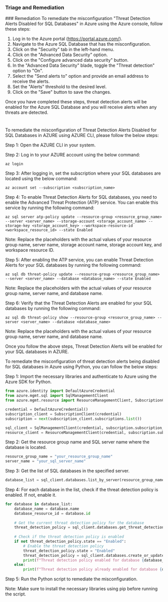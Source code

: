 
### Triage and Remediation
<Tabs>
<Tab title='Remediation'>
### Remediation

<AccordionGroup>
<Accordion title='Using Console' defaultOpen='true'>
To remediate the misconfiguration "Threat Detection Alerts Disabled for SQL Databases" in Azure using the Azure console, follow these steps:

1. Log in to the Azure portal (https://portal.azure.com/).
2. Navigate to the Azure SQL Database that has the misconfiguration.
3. Click on the "Security" tab in the left-hand menu.
4. Click on the "Advanced Data Security" option.
5. Click on the "Configure advanced data security" button.
6. In the "Advanced Data Security" blade, toggle the "Threat detection" option to "On".
7. Select the "Send alerts to" option and provide an email address to receive the alerts.
8. Set the "Alerts" threshold to the desired level.
9. Click on the "Save" button to save the changes.

Once you have completed these steps, threat detection alerts will be enabled for the Azure SQL Database and you will receive alerts when any threats are detected.

#
</Accordion>

<Accordion title='Using CLI'>
To remediate the misconfiguration of Threat Detection Alerts Disabled for SQL Databases in AZURE using AZURE CLI, please follow the below steps:

Step 1: Open the AZURE CLI in your system.

Step 2: Log in to your AZURE account using the below command:

```
az login
```

Step 3: After logging in, set the subscription where your SQL databases are located using the below command:

```
az account set --subscription <subscription_name>
```

Step 4: To enable Threat Detection Alerts for SQL databases, you need to enable the Advanced Threat Protection (ATP) service. You can enable this service by running the following command:

```
az sql server atp-policy update --resource-group <resource_group_name> --server <server_name> --storage-account <storage_account_name> --storage-key <storage_account_key> --workspace-resource-id <workspace_resource_id> --state Enabled
```

Note: Replace the placeholders with the actual values of your resource group name, server name, storage account name, storage account key, and workspace resource ID.

Step 5: After enabling the ATP service, you can enable Threat Detection Alerts for your SQL databases by running the following command:

```
az sql db threat-policy update --resource-group <resource_group_name> --server <server_name> --database <database_name> --state Enabled
```

Note: Replace the placeholders with the actual values of your resource group name, server name, and database name.

Step 6: Verify that the Threat Detection Alerts are enabled for your SQL databases by running the following command:

```
az sql db threat-policy show --resource-group <resource_group_name> --server <server_name> --database <database_name>
```

Note: Replace the placeholders with the actual values of your resource group name, server name, and database name.

Once you follow the above steps, Threat Detection Alerts will be enabled for your SQL databases in AZURE.
</Accordion>

<Accordion title='Using Python'>
To remediate the misconfiguration of threat detection alerts being disabled for SQL databases in Azure using Python, you can follow the below steps:

Step 1: Import the necessary libraries and authenticate to Azure using the Azure SDK for Python.

```python
from azure.identity import DefaultAzureCredential
from azure.mgmt.sql import SqlManagementClient
from azure.mgmt.resource import ResourceManagementClient, SubscriptionClient

credential = DefaultAzureCredential()
subscription_client = SubscriptionClient(credential)
subscription = next(subscription_client.subscriptions.list())

sql_client = SqlManagementClient(credential, subscription.subscription_id)
resource_client = ResourceManagementClient(credential, subscription.subscription_id)
```

Step 2: Get the resource group name and SQL server name where the database is located.

```python
resource_group_name = "your_resource_group_name"
server_name = "your_sql_server_name"
```

Step 3: Get the list of SQL databases in the specified server.

```python
database_list = sql_client.databases.list_by_server(resource_group_name, server_name)
```

Step 4: For each database in the list, check if the threat detection policy is enabled. If not, enable it.

```python
for database in database_list:
    database_name = database.name
    database_resource_id = database.id
    
    # Get the current threat detection policy for the database
    threat_detection_policy = sql_client.databases.get_threat_detection_policy(resource_group_name, server_name, database_name)
    
    # Check if the threat detection policy is enabled
    if not threat_detection_policy.state == "Enabled":
        # Enable the threat detection policy
        threat_detection_policy.state = "Enabled"
        threat_detection_policy = sql_client.databases.create_or_update_threat_detection_policy(resource_group_name, server_name, database_name, threat_detection_policy)
        print(f"Threat detection policy enabled for database {database_name}")
    else:
        print(f"Threat detection policy already enabled for database {database_name}")
```

Step 5: Run the Python script to remediate the misconfiguration.

Note: Make sure to install the necessary libraries using pip before running the script.
</Accordion>

</AccordionGroup>
</Tab>
</Tabs>
